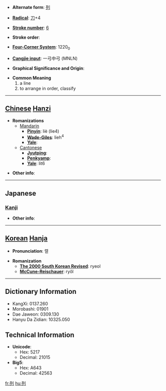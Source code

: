 * '''Alternate form''': [[列]]

* '''[[Wiktionary:Chinese radical index| Radical]]''': [[Wiktionary:Chinese radical index 刀|刀]]+4

* '''[[Wiktionary:Chinese total strokes index|Stroke number]]''': [[Wiktionary:Chinese total strokes index 6|6]]

* '''Stroke order''': 

* '''[[Wiktionary:Chinese four corner index|Four-Corner System]]''': 1220<sub>0</sub>

* '''[[Wiktionary:Chinese Cangjie index|Cangjie input]]''': 一弓中弓 (MNLN)

* '''Graphical Significance and Origin''': 

* '''Common Meaning'''
*#a line
*# to arrange in order, classify


----

== [[Chinese]] [[Hanzi]] ==

* '''Romanizations'''
** [[Mandarin]]
*** '''[[Pinyin]]''': liè (lie4)
*** '''[[Wade-Giles]]''': lieh<sup>4</sup>
*** '''[[Yale]]''': 
**[[Cantonese]]
***'''[[Jyutping]]''':
***'''[[Penkyamp]]''': 
***'''[[Yale]]''': lit6

* '''Other info''': 

----

==Japanese==
===[[Kanji]]===
{{kanji|on readings=[[れつ]] (retsu), [[れい]] (rei)|kun readings=[[つらねる]] (tsuraneru)}}

* '''Other info''':  

----

== [[Korean]] [[Hanja]] ==

* '''Pronunciation''': 렬

* '''Romanization'''
** '''[[The 2000 South Korean Revised Romanization|The 2000 South Korean Revised]]''': ryeol
** '''[[McCune-Reischauer]]''': ryŏl

----

== Dictionary Information ==

* KangXi: 0137.260
* Morobashi: 01901
* Dae Jaweon: 0309.130
* Hanyu Da Zidian: 10325.050

== Technical Information ==

* '''Unicode''':
** Hex: 5217
** Decimal: 21015
* '''Big5''':
** Hex: A643
** Decimal: 42563

[[fr:列]]
[[hu:列]]